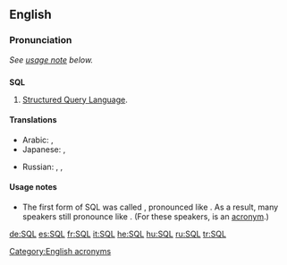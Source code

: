 ==English==
{{wikipedia}}
===Pronunciation===
''See [[#Usage notes|usage note]] below.''

==={{initialism}}===
'''SQL'''

# [[w:Structured Query Language|Structured Query Language]].

====Translations====
{{trans-top|SQL}}
* Arabic: {{t-|ar|SQL|m|tr='es-kyuu-'el|sc=Latn}},  {{t|ar|إس كيو إل|m|tr='es-kyuu-'el|sc=Arab}}
* Japanese: {{t-|ja|SQL|tr=esu-kyū-eru, shīkweru|sc=Latn}}, {{t|ja|エスキューエル|tr=esu-kyū-eru|sc=Jpan}} {{t|ja|シークェル|tr=shīkweru|sc=Jpan}}
{{trans-mid}}
* Russian: {{t+|ru|SQL|m|tr=es-kju-él, es-ku-él'|sc=Latn}},  {{t|ru|эс-ку-эль|m|tr=es-ku-él'|sc=Cyrl}},  {{t|ru|эс-кью-эл|m|tr=es-kju-él|sc=Cyrl}}
{{trans-bottom}}

====Usage notes====
* {{sense|structured query language}} The first form of SQL was called {{term||SEQUEL}}, pronounced like {{term|sequel}}. As a result, many speakers still pronounce {{term||SQL}} like {{term||sequel}}. (For these speakers, {{term||SQL}} is an [[Appendix:Glossary#acronym|acronym]].) 

[[Category:English acronyms]]

[[de:SQL]]
[[es:SQL]]
[[fr:SQL]]
[[it:SQL]]
[[he:SQL]]
[[hu:SQL]]
[[ru:SQL]]
[[tr:SQL]]